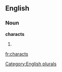 
==English==

===Noun===
'''characts'''

# {{plural of|[[charact]]}}

[[Category:English plurals]]

[[fr:characts]]